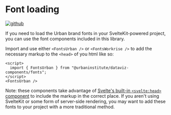 
<Meta title="Theming/Fonts" />

# Font loading

[![github](https://badgen.net/badge/icon/GitHub?icon=github&label)](https://github.com/UrbanInstitute/dataviz-components/tree/b02e4223ae34b4d0c5d4e2b0ef30bde606801806/src/lib/Fonts)

If you need to load the Urban brand fonts in your SvelteKit-powered project, you can use the font components included in this library.

Import and use either `<FontsUrban />` or `<FontsWorkrise />` to add the necessary markup to the `<head>` of you html like so:

```svelte
<script>
  import { FontsUrban } from "@urbaninstitute/dataviz-components/fonts";
</script>
<FontsUrban />
```

Note: these components take advantage of [Svelte's built-in `<svelte:head>` component](https://svelte.dev/docs/special-elements#svelte-head) to include the markup in the correct place. If you aren't using SvelteKit or some form of server-side rendering, you may want to add these fonts to your project with a more traditional method.
